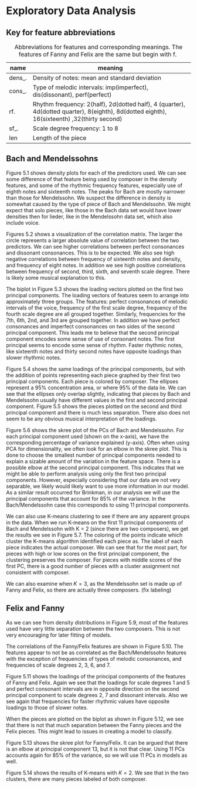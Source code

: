 # Exploratory Data Analysis

## Key for feature abbreviations 

name    | meaning 
--------|-----------------------------------------------------------------
dens_.  | Density of notes: mean and standard deviation
cons_.  | Type of melodic intervals: imp(imperfect), dis(dissonant), perf(perfect)
rf.     | Rhythm frequency:  2(half), 2d(dotted half), 4 (quarter), 4d(dotted quarter), 8(eighth), 8d(dotted eighth), 16(sixteenth) ,32(thirty second)
sf_.    | Scale degree frequency: 1 to 8
len     | Length of the piece

Table: Abbreviations for features and corresponding meanings. The features of Fanny and Felix are the same but begin with f. 

<!-- =============================== -->
<!-- =============================== -->
<!-- =============================== -->
## Bach and Mendelssohns

Figure 5.1 shows density plots for each of the predictors used. We can see some difference of that feature being used by composer in the density features, and some of the rhythmic frequency features, especially use of eighth notes and sixteenth notes. The peaks for Bach are mostly narrower than those for Mendelssohn. We suspect the difference in density is somewhat caused by the type of piece of Bach and Mendelssohn. We might expect that solo pieces, like those in the Bach data set would have lower densities then for lieder, like in the Mendelssohn data set, which also include voice.


\begin{figure}[H]
\centering
\includegraphics[scale = .5]{images/distribution_b.pdf}
\caption{Density plot of each feature of Bach/Mendelssohn}
\label{subd}
\end{figure}

\begin{figure}[H]
\centering
\includegraphics[scale = .5]{images/cor_circles_b.pdf}
\caption{Correlations between features of Bach/Mendelssohn}
\label{subd}
\end{figure}

Figures 5.2 shows a visualization of the correlation matrix. The larger the circle represents a larger absolute value of correlation between the two predictors. We can see higher correlations between perfect consonances and dissonant consonances. This is to be expected. We also see high negative correlations between frequency of sixteenth notes and density, and frequency of eight notes. In addition we see high positive correlations between frequency of second, third, sixth, and seventh scale degree. There is likely some musical explanation to this. 


\begin{figure}[H]
\centering
\includegraphics[scale = .5]{images/biplot_b.pdf}
\caption{Biplot of the loading vectors of the first two principal components}
\label{subd}
\end{figure}

The biplot in Figure 5.3 shows the loading vectors plotted on the first two principal components.  The loading vectors of features seem to arrange into approximately three groups. The features: perfect consonances of melodic intervals of the voice, frequency of the first scale degree, frequency of the fourth scale degree are all grouped together. Similarly, frequencies for the 7th, 6th, 2nd, and 3rd are grouped together. In addition we have perfect consonances and imperfect consonances on two sides of the second principal component. This leads me to believe that the second principal component encodes some sense of use of consonant notes.  The first principal seems to encode some sense of rhythm. Faster rhythmic notes, like sixteenth notes and thirty second notes have opposite loadings than slower rhythmic notes. 

\begin{figure}[H]
\centering
\includegraphics[scale = .5]{images/bi_elipse12.pdf}
\caption{Biplot of the first two principal components plotted with data points colored by composer. }
\label{subd}
\end{figure}

Figure 5.4 shows the same loadings of the principal components, but with the addition of points representing each piece graphed by their first two principal components. Each piece is colored by composer. The ellipses represent a 95% concentration area, or where 95% of the data lie. We can see that the ellipses only overlap slightly, indicating that pieces by Bach and Mendelssohn usually have different values in the first and second principal component. Figure 5.5 shows the pieces plotted on the second and third principal component and there is much less separation. There also does not seem to be any obvious musical interpretation of the loadings.

\begin{figure}[H]
\centering
\includegraphics[scale = .5]{images/bi_elipse23.pdf}
\caption{Biplot of the second and third principal components plotted with data points colored by composer}
\label{subd}
\end{figure}



\begin{figure}[H]
\centering
\includegraphics[scale = .5]{images/skree_b.pdf}
\caption{Skree plot of the PCA's}
\label{subd}
\end{figure}

Figure 5.6 shows the skree plot of the PCs of Bach and Mendelssohn. For each principal component used (shown on the x-axis), we have the corresponding percentage of variance explained (y-axis). Often when using PCA for dimensionality, we often look for an elbow in the skree plot. This is done to choose the smallest number of principal components needed to explain a sizable amount of the variation in the feature space.  There is a possible elbow at the second principal component. This indicates that we might be able to perform analysis using only the first two principal components. However, especially considering that our data are not very separable, we likely would likely want to use more information in our model. As a similar result occurred for Brinkman, in our analysis we will use the principal components that account for 85% of the variance. In the Bach/Mendelssohn case this corresponds to using 11 principal components. 

We can also use K-means clustering to see if there are any apparent groups in the data. When we run K-means on the first 11 principal components of Bach and Mendelssohn with K = 2 (since there are two composers), we get the results we see in Figure 5.7. The coloring of the points indicate which cluster the K-means algorithm identified each piece as. The label of each piece indicates the actual composer. We can see that for the most part, for pieces with high or low scores on the first principal component, the clustering preserves the composer. For pieces with middle scores of the first PC, there is a good number of pieces with a cluster assignment not consistent with composer. 

\begin{figure}[H]
\centering
\includegraphics[scale = .5]{images/kmeans_2_b.pdf}
\caption{KNN when k = 2}
\label{subd}
\end{figure}

We can also examine when $K=3$, as the Mendelssohn set is made up of Fanny and Felix, so there are actually three composers. (fix labeling)
\begin{figure}[H]
\centering
\includegraphics[scale = .5]{images/kmeans_3_b.pdf}
\caption{KNN when k = 3}
\label{subd}
\end{figure}


<!-- ====================================================== -->
<!-- ====================================================== -->
<!-- ====================================================== -->

## Felix and Fanny

As we can see from density distributions in Figure 5.9, most of the features used have very little separation between the two composers. This is not very encouraging for later fitting of models.

\begin{figure}[H]
\centering
\includegraphics[scale = .5]{images/distribution_f.pdf}
\caption{Density plot of each feature of Fanny/Felix}
\label{subd}
\end{figure}

The correlations of the Fanny/Felix features are shown in Figure 5.10. The features appear to not be as correlated as the Bach/Mendelssohn features with the exception of frequencies of types of melodic consonances, and frequencies of scale degrees 2, 3, 6, and 7. 

\begin{figure}[H]
\centering
\includegraphics[scale = .5]{images/cor_circles_f.pdf}
\caption{Correlations between features of Fanny/Felix}
\label{subd}
\end{figure}

 

\begin{figure}[h]
\centering
\includegraphics[scale = .5]{images/biplot_f.pdf}
\caption{PCA Loadings of the features for Fanny/Felix}
\label{subd}
\end{figure}

Figure 5.11 shows the loadings of the principal components of the features of Fanny and Felix. Again we see that the loadings for scale degrees 1 and 5 and perfect consonant intervals are in opposite direction on the second principal component to scale degrees 2, 7 and dissonant intervals. Also we see again that frequencies for faster rhythmic values have opposite loadings to those of slower notes.  

\begin{figure}[H]
\centering
\includegraphics[scale = .5]{images/bi_elipse_12_f.pdf}
\caption{Loadings and pieces for Fanny/Felix}
\label{subd}
\end{figure}

When the pieces are plotted on the biplot as shown in Figure 5.12, we see that there is not that much separation between the Fanny pieces and the Felix pieces. This might lead to issues in creating a model to classify. 


Figure 5.13 shows the skree plot for Fanny/Felix. It can be argued that there is an elbow at principal component 13, but it is not that clear. Using 11 PCs accounts again for 85% of the variance, so we will use 11 PCs in models as well. 

\begin{figure}[H]
\centering
\includegraphics[scale = .5]{images/skree_f.pdf}
\caption{PCA Felix/Fanny skree plot}
\label{subd}
\end{figure}


\begin{figure}[H]
\centering
\includegraphics[scale = .5]{images/kmeans_2_f.pdf}
\caption{K-means with k = 2}
\label{subd}
\end{figure}

Figure 5.14 shows the results of K-means with $K = 2$. We see that in the two clusters, there are many pieces labeled of both composer. 







